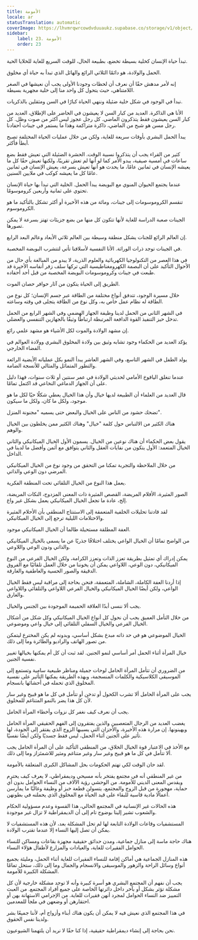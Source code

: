 ```yaml
---
title: الأمومة
locale: ar
statusTranslation: automatic
coverImage: https://lhvmrqwrcowdvduuaukz.supabase.co/storage/v1/object/public/strapi-uploads/small_cover-educacion-fundamental.webp-2d51a7828a2b1309555be27f7e2a61a0.webp
sidebar:
    label: 23. الأمومة
    order: 23
---
```

تبدأ حياة الإنسان كخلية بسيطة تخضع، بطبيعة الحال، للوقت السريع للغاية للخلايا الحية.

الحمل والولادة، هو دائمًا الثلاثي الرائع والهائل الذي تبدأ به حياة أي مخلوق.

إنه لأمر مدهش حقًا أن نعرف أن لحظات وجودنا الأولى يجب أن نعيشها في الصغر اللامتناهي، حيث يتحول كل واحد منا إلى خلية مجهرية بسيطة.

نبدأ في الوجود في شكل خلية ضئيلة وننهي الحياة كبارًا في السن ومثقلين بالذكريات.

الأنا هي الذاكرة. العديد من كبار السن لا يعيشون في الحاضر على الإطلاق، العديد من كبار السن يعيشون فقط يتذكرون الماضي. كل رجل عجوز ليس أكثر من صوت وظل. كل رجل مسن هو شبح من الماضي، ذاكرة متراكمة وهذا ما يستمر في جينات أحفادنا.

يبدأ الحمل البشري بأوقات سريعة للغاية، ولكن من خلال عمليات الحياة المختلفة تصبح أبطأ فأكثر.

كثير من القراء يجب أن يتذكروا نسبية الوقت. الحشرة الضئيلة التي تعيش فقط بضع ساعات في أمسية صيفية، يبدو الأمر كما لو أنها لم تعش تقريبًا، ولكنها تعيش حقًا كل ما يعيشه الإنسان في ثمانين عامًا، ما يحدث هو أنها تعيش بسرعة، يعيش الإنسان في ثمانين عامًا كل ما يعيشه كوكب في ملايين السنين.

عندما يجتمع الحيوان المنوي مع البويضة يبدأ الحمل. الخلية التي تبدأ بها حياة الإنسان تحتوي على ثمانية وأربعين كروموسومًا.

تنقسم الكروموسومات إلى جينات، ومائة من هذه الأخيرة أو أكثر تشكل بالتأكيد ما هو الكروموسوم.

الجينات صعبة الدراسة للغاية لأنها تتكون كل منها من بضع جزيئات تهتز بسرعة لا يمكن تصورها.

إن العالم الرائع للجنات يشكل منطقة وسيطة بين العالم ثلاثي الأبعاد وعالم البعد الرابع.

في الجينات توجد ذرات الوراثة. الأنا النفسية لأسلافنا تأتي لتتشرب البويضة المخصبة.

في هذا العصر من التكنولوجيا الكهربائية والعلوم الذرية، لا يبدو من المبالغة بأي حال من الأحوال التأكيد على أن البصمة الكهرومغناطيسية التي تركها سلف زفر أنفاسه الأخيرة قد طبعت في جينات وكروموسومات البويضة المخصبة من قبل أحد أحفاده.

الطريق إلى الحياة يتكون من آثار حوافر حصان الموت.

خلال مسيرة الوجود، تتدفق أنواع مختلفة من الطاقة عبر جسم الإنسان؛ كل نوع من الطاقة له نظام عمل خاص به، وكل نوع من الطاقة يتجلى في وقته وساعته.

في الشهر الثاني من الحمل لدينا وظيفة الجهاز الهضمي وفي الشهر الرابع من الحمل تدخل حيز التنفيذ القوة الدافعة المرتبطة ارتباطًا وثيقًا بالجهازين التنفسي والعضلي.

إن مشهد الولادة والموت لكل الأشياء هو مشهد علمي رائع.

يؤكد العديد من الحكماء وجود تشابه وثيق بين ولادة المخلوق البشري وولادة العوالم في الفضاء الخارجي.

يولد الطفل في الشهر التاسع، وفي الشهر العاشر يبدأ النمو بكل عملياته الأيضية الرائعة والتطور المتماثل والمثالي للأنسجة الضامة.

عندما تنغلق اليافوخ الأمامي لحديثي الولادة في عمر سنتين أو ثلاث سنوات، فهذا دليل على أن الجهاز الدماغي النخاعي قد اكتمل تمامًا.

قال العديد من العلماء أن الطبيعة لديها خيال وأن هذا الخيال يعطي شكلًا حيًا لكل ما هو موجود، ولكل ما كان، ولكل ما سيكون.

تضحك حشود من الناس على الخيال والبعض حتى يسميه "مجنونة المنزل".

هناك الكثير من الالتباس حول كلمة "خيال" وهناك الكثير ممن يخلطون بين الخيال والوهم.

يقول بعض الحكماء أن هناك نوعين من الخيال. يسمون الأول الخيال الميكانيكي والثاني الخيال المتعمد: الأول يتكون من نفايات العقل والثاني يتوافق مع أثمن وأفضل ما لدينا في الداخل.

من خلال الملاحظة والتجربة تمكنا من التحقق من وجود نوع من الخيال الميكانيكي المرضي دون الوعي والذاتي.

يعمل هذا النوع من الخيال التلقائي تحت المنطقة الفكرية.

الصور المثيرة، الأفلام المريضة، القصص المثيرة ذات المعنى المزدوج، النكات المريضة، إلخ، عادة ما تجعل الخيال الميكانيكي يعمل بشكل غير واع.

لقد قادتنا تحليلات الخلفية المتعمقة إلى الاستنتاج المنطقي بأن الأحلام المثيرة والاحتلامات الليلية ترجع إلى الخيال الميكانيكي.

العفة المطلقة مستحيلة طالما أن الخيال الميكانيكي موجود.

من الواضح تمامًا أن الخيال الواعي يختلف اختلافًا جذريًا عن ما يسمى بالخيال الميكانيكي والذاتي ودون الوعي واللاوعي.

يمكن إدراك أي تمثيل بطريقة تعزز الذات وتعزز الكرامة، ولكن الخيال الفرعي من النوع الميكانيكي، دون الوعي، اللاواعي يمكن أن يخوننا من خلال العمل تلقائيًا مع الفروق الدقيقة والصور الحسية والعاطفية والغارقة.

إذا أردنا العفة الكاملة، الشاملة، المتعمقة، فنحن بحاجة إلى مراقبة ليس فقط الخيال الواعي، ولكن أيضًا الخيال الميكانيكي والخيال الفرعي اللاواعي والتلقائي واللاواعي والغارق.

يجب ألا ننسى أبدًا العلاقة الحميمة الموجودة بين الجنس والخيال.

من خلال التأمل العميق يجب أن نحول كل أنواع الخيال الميكانيكي وكل شكل من أشكال الخيال الفرعي والخيال السفلي التلقائي إلى خيال واعي وموضوعي.

الخيال الموضوعي هو في حد ذاته مبدع بشكل أساسي، وبدونه لم يكن المخترع ليتمكن من تصور الهاتف والراديو والطائرة وما إلى ذلك.

خيال المرأة أثناء الحمل أمر أساسي لنمو الجنين. لقد ثبت أن كل أم يمكنها بخيالها تغيير نفسية الجنين.

من الضروري أن تتأمل المرأة الحامل لوحات جميلة ومناظر طبيعية سامية وتستمع إلى الموسيقى الكلاسيكية والكلمات المنسجمة، وبهذه الطريقة يمكنها التأثير على نفسية المخلوق الذي تحمله في أحشائها بانسجام.

يجب على المرأة الحامل ألا تشرب الكحول أو تدخن أو تتأمل في كل ما هو قبيح وغير سار لأن كل هذا يضر بالنمو المتناغم للمخلوق.

يجب أن نعرف كيف نغفر كل نزوات وأخطاء المرأة الحامل.

يغضب العديد من الرجال المتعصبين والذين يفتقرون إلى الفهم الحقيقي المرأة الحامل ويهينونها. إن مرارة هذه الأخيرة، والأحزان التي يسببها الزوج الذي يفتقر إلى الجودة، لها تأثير على الجنين أثناء الحمل، ليس فقط جسديًا ولكن أيضًا نفسيًا.

مع الأخذ في الاعتبار قوة الخيال الخلاق، من المنطقي التأكيد على أن المرأة الحامل يجب ألا تتأمل في كل ما هو قبيح وغير سار وغير متناغم ومثير للاشمئزاز وما إلى ذلك.

لقد حان الوقت لكي تهتم الحكومات بحل المشاكل الكبرى المتعلقة بالأمومة.

من غير المنطقي أنه في مجتمع يفتخر بأنه مسيحي وديمقراطي، لا يعرف كيف يحترم ويقدس المعنى الديني للأمومة. من الوحشي رؤية الآلاف من النساء الحوامل بدون أي حماية، مهجورة من قبل الزوج والمجتمع، يتسولن قطعة خبز أو وظيفة وغالبًا ما يمارسن أعمالًا مادية قاسية للبقاء على قيد الحياة مع المخلوق الذي يحملنه في بطونهن.

هذه الحالات غير الإنسانية في المجتمع الحالي، هذا القسوة وعدم مسؤولية الحكام والشعوب تشير إلينا بوضوح تام إلى أن الديمقراطية لا تزال غير موجودة.

المستشفيات وقاعات الولادة التابعة لها لم تحل المشكلة بعد، لأن هذه المستشفيات لا يمكن أن تصل إليها النساء إلا عندما تقترب الولادة.

هناك حاجة ماسة إلى منازل جماعية، ومدن حدائق حقيقية مجهزة بقاعات ومساكن للنساء الحوامل الفقيرات للغاية، والعيادات والمزارع لأطفال هؤلاء النساء.

هذه المنازل الجماعية هي أماكن إقامة للنساء الفقيرات للغاية أثناء الحمل، ومليئة بجميع أنواع وسائل الراحة والزهور والموسيقى والانسجام والجمال وما إلى ذلك، ستحل تمامًا المشكلة الكبيرة للأمومة.

يجب أن نفهم أن المجتمع البشري هو أسرة كبيرة وأنه لا توجد مشكلة خارجية لأن كل مشكلة تؤثر بشكل أو بآخر داخل دائرتها الخاصة على جميع أفراد المجتمع. من العبث التمييز ضد النساء الحوامل لمجرد أنهن فقيرات للغاية. من الإجرامي الاستهانة بهن أو احتقارهن أو وضعهن في ملجأ للمعدمين.

في هذا المجتمع الذي نعيش فيه لا يمكن أن يكون هناك أبناء وأزواج أم، لأننا جميعًا بشر ولدينا نفس الحقوق.

نحن بحاجة إلى إنشاء ديمقراطية حقيقية، إذا كنا حقًا لا نريد أن يلتهمنا الشيوعيون.

